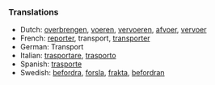 ===Translations===

*Dutch: [[overbrengen]], [[voeren]], [[vervoeren]], [[afvoer]], [[vervoer]]
*French: [[reporter]], transport, [[transporter]]
*German: Transport
*Italian: [[trasportare]], [[trasporto]]
*Spanish: [[trasporte]]
*Swedish: [[befordra]], [[forsla]], [[frakta]], [[befordran]]